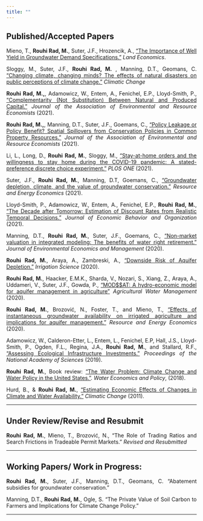 ```yaml
---
title: ""
---
```


<style>
body {
text-align: justify}
</style>


## Published/Accepted Papers  

Mieno, T., **Rouhi Rad, M.**, Suter, J.F., Hrozencik, A., ["The Importance of Well Yield in Groundwater Demand Specifications."](http://le.uwpress.org/content/97/3/672.abstract) *Land Economics*.

Sloggy, M., Suter, J.F., **Rouhi Rad, M.** , Manning, D.T., Geomans, C. ["Changing climate, changing minds? The effects of natural disasters on public perceptions of climate change."](https://link.springer.com/article/10.1007/s10584-021-03242-6) *Climatic Change*


**Rouhi Rad, M.,**, Adamowicz, W., Entem, A., Fenichel, E.P., Lloyd-Smith, P., ["Complementarity (Not Substitution) Between Natural and Produced Capital."](https://www.journals.uchicago.edu/doi/10.1086/714675) *Journal of the Association of Environmental and Resource Economists* (2021).

**Rouhi Rad, M.,**, Manning, D.T., Suter, J.F., Goemans, C., ["Policy Leakage or Policy Benefit? Spatial Spillovers from Conservation Policies in Common Property Resources."](https://www.journals.uchicago.edu/doi/10.1086/714148) *Journal of the Association of Environmental and Resource Economists* (2021).

Li, L., Long, D., **Rouhi Rad, M.**, Sloggy, M., ["Stay-at-home orders and the willingness to stay home during the COVID-19 pandemic: A stated-preference discrete choice experiment."](https://journals.plos.org/plosone/article?id=10.1371/journal.pone.0253910) *PLOS ONE* (2021).

Suter, J.F., **Rouhi Rad, M.**, Manning, D.T, Goemans, C., ["Groundwater depletion, climate, and the value of groundwater conservation."](https://www.sciencedirect.com/science/article/abs/pii/S0928765518303403) *Resource and Energy Economics* (2021).

Lloyd-Smith, P., Adamowicz, W., Entem, A., Fenichel, E.P., **Rouhi Rad, M.**, ["The Decade after Tomorrow: Estimation of Discount Rates from Realistic Temporal Decisions."](https://www.sciencedirect.com/science/article/abs/pii/S0167268120304686) *Journal of Economic Behavior and Organization* (2021).

Manning, D.T., **Rouhi Rad, M.**, Suter, J.F., Goemans, C., ["Non-market valuation in integrated modeling: The benefits of water right retirement."](https://www.sciencedirect.com/science/article/pii/S0095069620300644) *Journal of Environmental Economics and Management* (2020).

**Rouhi Rad, M.**, Araya, A., Zambreski, A., ["Downside Risk of Aquifer Depletion."](https://link.springer.com/article/10.1007/s00271-020-00688-x) *Irrigation Science* (2020).

**Rouhi Rad, M.**, Haacker, E.M.K., Sharda, V., Nozari, S., Xiang, Z., Araya, A., Uddameri, V., Suter, J.F., Gowda, P., ["MOD\$\$AT: A hydro-economic model for aquifer management in agriculture"](https://www.sciencedirect.com/science/article/abs/pii/S0378377419317032) *Agricultural Water Management* (2020).

**Rouhi Rad, M.**, Brozović, N., Foster, T., and Mieno, T., ["Effects of instantaneous groundwater availability on irrigated agriculture and implications for aquifer management."](https://www.sciencedirect.com/science/article/pii/S0928765518303816) *Resource and Energy Economics* (2020).

Adamowicz, W., Calderon-Etter, L., Entem, L., Fenichel, E.P, Hall, J.S., Lloyd-Smith, P., Ogden, F.L., Regina, J.A., **Rouhi Rad, M.**, and Stallard, R.F., ["Assessing Ecological Infrastructure Investments."](https://www.pnas.org/content/early/2019/01/04/1802883116) *Proceedings of the National Academy of Sciences* (2019).  

**Rouhi Rad, M.**, Book review: ["The Water Problem: Climate Change and Water Policy in the United States."](https://ideas.repec.org/a/wsi/wepxxx/v04y2018i03ns2382624x18800024.html). *Water Economics and Policy*, (2018).

Hurd, B., & **Rouhi Rad, M.**, [“Estimating Economic Effects of Changes in Climate and Water Availability.”](https://wordpress.nmsu.edu/bhurd/files/2017/01/J-24-Hurd-and-Rouhi-Rad-2012-Estimating-economic-effects-of-changes-in-climate-and-water-availability-Climatic-Change.pdf) *Climatic Change* (2011).

***

## Under Review/Revise and Resubmit

**Rouhi Rad, M.**, Mieno, T., Brozović, N., "The Role of Trading Ratios and Search Frictions in Tradeable Permit Markets." *Revised and Resubmitted*


***

## Working Papers/ Work in Progress:

**Rouhi Rad, M.**, Suter, J.F., Manning, D.T., Geomans, C. "Abatement subsidies for groundwater conservation."

Manning, D.T., **Rouhi Rad, M.**, Ogle, S. "The Private Value of Soil Carbon to Farmers and Implications for Climate Change Policy."


***

<!-- ## Work in Progress -->





